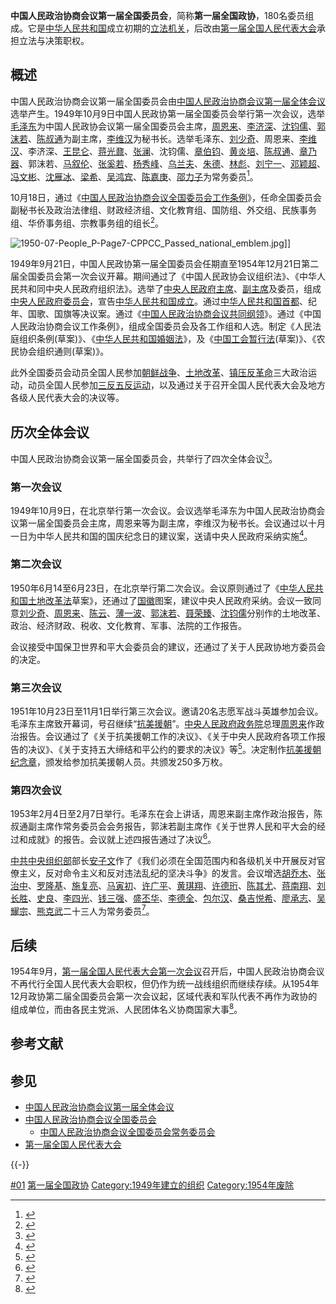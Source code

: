{{Infobox National People's Congress
| 人大届次 = 
| 政协届次 = 一
| 地方政区 = 
| 年代 = 1940
| 任期开始 = 1949年9月
| 任期结束 = 1954年9月
| 主席 = [[毛泽东|毛泽东]]
| 副主席 = [[周恩来|周恩来]]、[[李济深|李济深]]、[[沈钧儒|沈钧儒]]、[[郭沫若|郭沫若]]、[[陈叔通|陈叔通]]
| 秘书长 = [[李维汉|李维汉]]
| 政协委员 = 198
| 政协常委 = 28
| 会期始1 = 1949年10月9日
| 会期终1 = 
| 会期始2= 1950年6月14日
| 会期终2 = 6月23日
| 会期始3 = 1951年10月23日
| 会期终3 = 11月1日
| 会期始4 = 1953年2月4日
| 会期终4= 2月7日
| 会期始5 = 
| 会期终5 = 
| 上次会议 = 
| 下次会议 = [[中国人民政治协商会议第二届全国委员会|第二届]]
}}
'''中国人民政治协商会议第一届全国委员会'''，简称'''第一届全国政协'''，180名委员组成。它是[[中华人民共和国|中华人民共和国]]成立初期的[[立法机关|立法机关]]，后改由[[第一届全国人民代表大会|第一届全国人民代表大会]]承担立法与决策职权。

== 概述 ==
中国人民政治协商会议第一届全国委员会由[[中国人民政治协商会议第一届全体会议|中国人民政治协商会议第一届全体会议]]选举产生。1949年10月9日中国人民政协第一届全国委员会举行第一次会议，选举[[毛泽东|毛泽东]]为中国人民政协会议第一届全国委员会主席，[[周恩来|周恩来]]、[[李济深|李济深]]、[[沈钧儒|沈钧儒]]、[[郭沫若|郭沫若]]、[[陈叔通|陈叔通]]为副主席，[[李维汉|李维汉]]为秘书长。选举毛泽东、[[刘少奇|刘少奇]]、周恩来、[[李维汉|李维汉]]、李济深、[[王昆仑|王昆仑]]、[[蒋光鼐|蒋光鼐]]、[[张澜|张澜]]、沈钧儒、[[章伯钧|章伯钧]]、[[黄炎培|黄炎培]]、[[陈叔通|陈叔通]]、[[章乃器|章乃器]]、郭沫若、[[马叙伦|马叙伦]]、[[张奚若|张奚若]]、[[杨秀峰|杨秀峰]]、[[乌兰夫|乌兰夫]]、[[朱德|朱德]]、[[林彪|林彪]]、[[刘宁一|刘宁一]]、[[邓颖超|邓颖超]]、[[冯文彬|冯文彬]]、[[沈雁冰|沈雁冰]]、[[梁希|梁希]]、[[吴鸿宾|吴鸿宾]]、[[陈嘉庚|陈嘉庚]]、[[邵力子|邵力子]]为常务委员<ref>{{cite book|author1=李东东|title=开天辟地的时刻|date=2009年8月|publisher=北京：[[中国文史出版社|中国文史出版社]]|ISBN=978-7-5034-2406-0|pages=149|accessdate=2016-03-04}}</ref>。

10月18日，通过《[[s:中国人民政治协商会议全国委员会工作条例|中国人民政治协商会议全国委员会工作条例]]》，任命全国委员会副秘书长及政治法律组、财政经济组、文化教育组、国防组、外交组、民族事务组、华侨事务组、宗教事务组的组长<ref>{{cite book|author1=李景田|title=中国共产党历史大辞典 1921-2011 社会主义革命和建设时期|date=2011年4月|publisher=北京：中共中央党校出版社|isbn=7-5035-4491-0|pages=50|accessdate=2016-03-04}}</ref>。

[[File:1950-07-People_P-Page7-CPPCC_Passed_national_emblem.jpg|thumb]]]]

1949年9月21日，中国人民政协第一届全国委员会任期直至1954年12月21日第二届全国委员会第一次会议开幕。期间通过了《中国人民政协会议组织法》、《中华人民共和同中央人民政府组织法》。选举了[[中央人民政府主席|中央人民政府主席]]、[[副主席|副主席]]及委员，组成[[中央人民政府委员会|中央人民政府委员会]]，宣告[[中华人民共和国成立|中华人民共和国成立]]。通过[[北京|中华人民共和国首都]]、纪年、国歌、国旗等决议案。通过《[[中国人民政治协商会议共同纲领|中国人民政治协商会议共同纲领]]》。通过《中国人民政治协商会议工作条例》，组成全国委员会及各工作组和人选。制定《人民法庭组织条例(草案)》、《[[中华人民共和国婚姻法|中华人民共和国婚姻法]]》，及《[[中华全国总工会|中国工会暂行法]](草案)》、《农民协会组织通则(草案)》。

此外全国委员会动员全国人民参加[[朝鲜战争|朝鲜战争]]、[[土地改革运动|土地改革]]、[[镇压反革命|镇压反革命]]三大政治运动，动员全国人民参加[[三反五反运动|三反五反运动]]，以及通过关于召开全国人民代表大会及地方各级人民代表大会的决议等。

== 历次全体会议 ==
中国人民政治协商会议第一届全国委员会，共举行了四次全体会议<ref>{{cite book |author =全国政协研究室 |title=中国人民政协全书 上|date=1999年11月|publisher=北京：中国文史出版社 |page = 318 |accessdate = 7-5034-1055-8}}</ref>。

=== 第一次会议 ===
1949年10月9日，在北京举行第一次会议。会议选举毛泽东为中国人民政治协商会议第一届全国委员会主席，周恩来等为副主席，李维汉为秘书长。会议通过以十月一日为中华人民共和国的国庆纪念日的建议案，送请中央人民政府采纳实施<ref>{{cite book |authors = 刘政 等 |title=人民代表大会制度词典|date=1992年12月|publisher=北京：中国检察出版社|isbn=7-80086-169-4 |page =109 |accessdate=2016-03-04}}</ref>。

=== 第二次会议 ===
1950年6月14至6月23日，在北京举行第二次会议。会议原则通过了《[[s:中华人民共和国土地改革法|中华人民共和国土地改革法]]草案》，还通过了[[中华人民共和国国徽|国徽]]图案，建议中央人民政府采纳。会议一致同意[[刘少奇|刘少奇]]、[[周恩来|周恩来]]、[[陈云|陈云]]、[[薄一波|薄一波]]、[[郭沫若|郭沫若]]、[[聂荣臻|聂荣臻]]、[[沈钧儒|沈钧儒]]分别作的土地改革、政治、经济财政、税收、文化教育、军事、法院的工作报告。

会议接受中国保卫世界和平大会委员会的建议，还通过了关于人民政协地方委员会的决定。

=== 第三次会议 ===
1951年10月23日至11月1日举行第三次会议。邀请20名志愿军战斗英雄参加会议。毛泽东主席致开幕词，号召继续“[[朝鲜战争|抗美援朝]]”。[[中央人民政府政务院|中央人民政府政务院]]总理[[周恩来|周恩来]]作政治报告。会议通过了《关于抗美援朝工作的决议》、《关于中央人民政府各项工作报告的决议》、《关于支持五大缔结和平公约的要求的决议》等<ref>{{cite book |author = [[中共中央党校|中共中央党校]]理论研究室 |title = 历史的丰碑 中华人民共和国国史全鉴 |volume = 1 政治卷 |date=2005年1月 |location = 北京 |publisher=[[中共中央文献出版社|中共中央文献出版社]] |ISBN = 7-5073-1612- 2|page = 124 |accessdate = 2016-03-04}}</ref>。决定制作[[抗美援朝纪念章|抗美援朝纪念章]]，颁发给参加抗美援朝人员。共颁发250多万枚。

=== 第四次会议===
1953年2月4日至2月7日举行。毛泽东在会上讲话，周恩来副主席作政治报告，陈叔通副主席作常务委员会会务报告，郭沫若副主席作《关于世界人民和平大会的经过和成就》的报告。会议就上述四报告通过了决议<ref>{{cite book |author =[[中共中央党校|中共中央党校]]理论研究室 |title=历史的丰碑 中华人民共和国国史全鉴 |volume = 1 政治卷 |date=2005年1月 |location = 北京 |publisher = 中共中央文献出版社 |ISBN = 7-5073-1612-2 |pages=192-193 |accessdate=2016-03-04}}</ref>。

[[中共中央组织部|中共中央组织部]]部长[[安子文|安子文]]作了《我们必须在全国范围内和各级机关中开展反对官僚主义，反对命令主义和反对违法乱纪的坚决斗争》的发言。会议增选[[胡乔木|胡乔木]]、[[张治中|张治中]]、[[罗隆基|罗隆基]]、[[施复亮|施复亮]]、[[马寅初|马寅初]]、[[许广平|许广平]]、[[黄琪翔|黄琪翔]]、[[许德珩|许德珩]]、[[陈其尤|陈其尤]]、[[蒋南翔|蒋南翔]]、[[刘长胜|刘长胜]]、[[史良|史良]]、[[李四光|李四光]]、[[钱三强|钱三强]]、[[盛丕华|盛丕华]]、[[李德全|李德全]]、[[包尔汉|包尔汉]]、[[桑吉悦希|桑吉悦希]]、[[廖承志|廖承志]]、[[吴耀宗|吴耀宗]]、[[熊克武|熊克武]]二十三人为常务委员<ref>{{cite book |editor=《世界议会辞典》编辑委员会 |title=世界议会辞典 |date=1987年9月 |location = 北京 |publisher=中国广播电视出版社|ISBN =7-5043-0001-2 |page = 62 |accessdate=2016-03-04}}</ref>。

== 后续 ==
1954年9月，[[第一届全国人民代表大会第一次会议|第一届全国人民代表大会第一次会议]]召开后，中国人民政治协商会议不再代行全国人民代表大会职权，但仍作为统一战线组织而继续存续。从1954年12月政协第二届全国委员会第一次会议起，区域代表和军队代表不再作为政协的组成单位，而由各民主党派、人民团体名义协商国家大事<ref>{{cite book |author =李靖宇 |title=社会主义政治体制大辞典|date=1989年9月 |location = 沈阳 |publisher = 沈阳出版社 |ISBN = 7-80556-101-4 |page =1122 |accessdate=2016-03-04}}</ref>。

== 参考文献==
{{Reflist}}

== 参见 ==
{{Portal box|中华人民共和国|政治}}
* [[中国人民政治协商会议第一届全体会议|中国人民政治协商会议第一届全体会议]]
* [[中国人民政治协商会议全国委员会|中国人民政治协商会议全国委员会]]
** [[中国人民政治协商会议全国委员会常务委员会|中国人民政治协商会议全国委员会常务委员会]]
* [[第一届全国人民代表大会|第一届全国人民代表大会]]

{{-}}
{{中国人民政治协商会议}}

[[Category:历届全国政协|#01]]
[[Category:第一届全国政协|]]
[[Category:1949年建立的组织|Category:1949年建立的组织]]
[[Category:1954年废除|Category:1954年废除]]